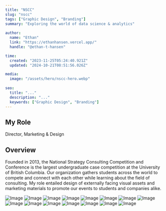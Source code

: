 ```yaml
---
title: "NSCC"
slug: "nscc"
tags: ["Graphic Design", "Branding"]
summary: "Exploring the world of data science & analytics"
 
author:
  name: "Ethan"
  link: "https://ethanhansen.vercel.app/"
  handle: "@ethan-t-hansen"

time:
  created: "2023-11-25T05:24:40.921Z"
  updated: "2024-10-21T08:51:56.026Z"

media:
  image: "/assets/hero/nscc-hero.webp"
 
seo:
  title: "..."
  description: "..."
  keywords: ["Graphic Design", "Branding"]
---
```


## My Role
Director, Marketing & Design

## Overview
Founded in 2013, the National Strategy Consulting Competition and Conference is the largest undergraduate case competition at the University of British Columbia. Our organization gathers students across the world to compete and connect with each other while learning about the field of consulting. My role entailed design of externally facing visual assets and marketing materials to promote our events to students and companies alike.

<div className="mt-6 grid grid-cols-1 sm:grid-cols-2 md:grid-cols-3 gap-4">

  <Image
    src="/assets/project-images/nscc/nscc-5.webp"
    alt="Image"
    width={300}
    height={300}
    className='block my-0'
  />
  <Image
    src="/assets/project-images/nscc/nscc-6.webp"
    alt="Image"
    width={300}
    height={300}
        className='block'
  />
  <Image
    src="/assets/project-images/nscc/nscc-7.webp"
    alt="Image"
    width={300}
    height={300}
        className='block'
  />
    <Image
    src="/assets/project-images/nscc/nscc-3.webp"
    alt="Image"
    width={300}
    height={300}
    className='block'
  />
  <Image
    src="/assets/project-images/nscc/nscc-1.webp"
    alt="Image"
    width={300}
    height={300}
        className='block'
  />
  <Image
    src="/assets/project-images/nscc/nscc-2.webp"
    alt="Image"
    width={300}
    height={300}
        className='block'
  />
  <Image
    src="/assets/project-images/nscc/nscc-4.webp"
    alt="Image"
    width={300}
    height={300}
    className='block'
  />
    <Image
    src="/assets/project-images/nscc/nscc-15.webp"
    alt="Image"
    width={300}
    height={300}
    className='block'
  />
    <Image
    src="/assets/project-images/nscc/nscc-10.webp"
    alt="Image"
    width={300}
    height={300}
    className='block'
  />
  <Image
    src="/assets/project-images/nscc/nscc-9.webp"
    alt="Image"
    width={300}
    height={300}
    className='block'
  />
    <Image
    src="/assets/project-images/nscc/nscc-11.webp"
    alt="Image"
    width={300}
    height={300}
    className='block'
  />
    <Image
    src="/assets/project-images/nscc/nscc-12.webp"
    alt="Image"
    width={300}
    height={300}
    className='block'
  />
  <Image
    src="/assets/project-images/nscc/nscc-13.webp"
    alt="Image"
    width={300}
    height={300}
    className='block'
  />
    <Image
    src="/assets/project-images/nscc/nscc-14.webp"
    alt="Image"
    width={300}
    height={300}
    className='block'
  />
    <Image
    src="/assets/project-images/nscc/nscc-8.webp"
    alt="Image"
    width={300}
    height={300}
    className='block'
  />

  </div>